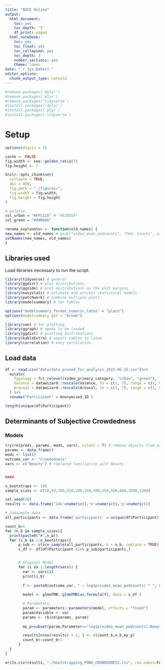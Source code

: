 ```yaml
---
title: "NICE Online"
output:
  html_document:
    toc: yes
    toc_depth: '3'
    df_print: paged
  html_notebook:
    toc: yes
    toc_float: yes
    toc_collapsed: yes
    toc_depth: 3
    number_sections: yes
    theme: lumen
date: "`r Sys.Date()`"
editor_options:
  chunk_output_type: console
---
```


```r
#remove.packages('dplyr')
#remove.packages('plyr')
#remove.packages('tidyverse')
#install.packages('dplyr')
#install.packages('plyr')
#install.packages('tidyverse')
```


# Setup

```r
options(digits = 3)

cache <- FALSE
fig.width <- see::golden_ratio(7)
fig.height <- 7

knitr::opts_chunk$set(
  collapse = TRUE,
  dpi = 450,
  fig.path = "./figures/",
  fig.width = fig.width,
  fig.height = fig.height
)

# palette
col_urban = "#FFC125" # "#E1BE6A"
col_green = "#40B0A6"

rename_explanator <- function(old_names) {
new_names <- old_names # gsub("video_mean_pedcounts", "Ped. Counts", old_names)
setNames(new_names, old_names)
}

```

## Libraries used

Load libraries necessary to run the script.

```r
library(tidyverse) # general
library(ggdist) # plot distributions
library(ggside) # plot distributions on the plot margins
library(easystats) # estimate and process statistical models
library(patchwork) # combine multiple plots
library(modelsummary) # for tables

options("modelsummary_format_numeric_latex" = "plain")
options(modelsummary_get = "broom")

library(see) # for plotting
library(ggraph) # needs to be loaded
library(ggdist) # plotting distributions
library(kableExtra) # export tables to latex
library(correlation) # easy correlation

```

## Load data


```r


df <- read.csv("data/data_pruned_for_analysis_2023-05-15.csv")%>% 
  mutate(
    Typology = fct_relevel(video_primary_category, "urban", "green"),
    Valence = datawizard::rescale(Valence, to = c(1, 7), range = c(1, 9)),
    Arousal = datawizard::rescale(Arousal, to = c(1, 7), range = c(1, 9))
  ) %>% 
  rename("Participant" = Anonymised_ID ) 

length(unique(df$Participant))
```

## Determinants of Subjective Crowdedness

### Models

```r
try(rm(preds, params, mods, vars), silent = T) # remove objects from previous runs, to be safe.
params <- data.frame()
mods <- list()
outcome_var <- "Crowdedness"
vars <- c("Beauty") # replaced familiarity with Beauty


####

n_bootstraps <- 100
sample_sizes <- c(10,50,100,150,200,250,300,350,500,800,1000,1200)

set.seed(10)
results <- data.frame('idx'=numeric(),'n'=numeric(),'p'=numeric())

# Subsample data
all_participants <- data.frame('participants' = unique(df$Participant))

count_b=1
for (n_b in sample_sizes){
  print(paste0("#",n_b))
  for (i_b in 1:n_bootstraps){
      p_sub <- slice_sample(all_participants, n = n_b, replace = TRUE)
      s_df <- df[df$Participant %in% p_sub$participants,]


      # Original Model
      for (i in 1:length(vars)) {
        var <- vars[i]
        print(i_b)
      
        f <- paste0(outcome_var, " ~ log1p(video_mean_pedcounts) * ", var, " +  log1p(video_mean_pedcounts) * Typology + ", var, "* Typology + Familiarity  + (", var, "|Participant)")
      
        model <- glmmTMB::glmmTMB(as.formula(f), data = s_df )

        # Parameters
        param <- parameters::parameters(model, effects = "fixed")
        param$Variable <- var
        params <- rbind(params, param)
        
        my_p=subset(param,Parameter=="log1p(video_mean_pedcounts):Beauty")$p

        results[nrow(results) + 1, ] <- c(count_b,n_b,my_p)
        count_b<-count_b+1
      }
  }
}
```


```r
write.csv(results, "./bootstrapping_POWA_CROWDEDNESS.csv", row.names=FALSE)
```